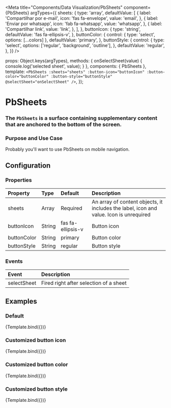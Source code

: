 
<Meta
  title="Components/Data Visualization/PbSheets"
  component={PbSheets}
  argTypes={{
    sheets: {
      type: 'array',
      defaultValue: [
        {
          label: 'Compartilhar por e-mail',
          icon: 'fas fa-envelope',
          value: 'email',
        },
        {
          label: 'Enviar por whatsapp',
          icon: 'fab fa-whatsapp',
          value: 'whatsapp',
        },
        {
          label: 'Compartilhar link',
          value: 'link',
        },
      ],
    },
    buttonIcon: {
      type: 'string',
      defaultValue: 'fas fa-ellipsis-v',
    },
    buttonColor: {
      control: { type: 'select', options: [...colors] },
      defaultValue: 'primary',
    },
    buttonStyle: {
      control: {
        type: 'select',
        options: ['regular', 'background', 'outline'],
      },
      defaultValue: 'regular',
    },
  }}
/>

  props: Object.keys(argTypes),
  methods: {
    onSelectSheet(value) {
      console.log('selected sheet', value);
    }
  },
  components: { PbSheets },
  template: `
    <PbSheets
      :sheets="sheets"
      :button-icon="buttonIcon"
      :button-color="buttonColor"
      :button-style="buttonStyle"
      @selectSheet="onSelectSheet"
    />
  `,
});

# **PbSheets**
### The `PbSheets` is a surface containing supplementary content that are anchored to the bottom of the screen.

### Purpose and Use Case

Probably you'll want to use PbSheets on mobile navigation.

## Configuration

### Properties

| Property                | Type      | Default            | Description
|:------------------------|:----------|:-------------------|:--------------------------------------------------------------------------------------|
| sheets                  | Array     | Required           | An array of content objects, it includes the label, icon and value. Icon is unrequired|
| buttonIcon              | String    | fas fa-ellipsis-v  | Button icon                                                                           |
| buttonColor             | String    | primary            | Button color                                                                          |
| buttonStyle             | String    | regular            | Button style                                                                          |

### Events

| Event                       | Description
|:----------------------------|:-----------------------------------------|
| selectSheet                 | Fired right after selection of a sheet   |

## Examples

### Default

<Canvas>
  <Story name="Default">
    {Template.bind({})}
  </Story>
</Canvas>

### Customized button icon

<Canvas>
  <Story
    name="With custom button icon"
    args={{
      buttonIcon: 'fas fa-plus',
    }}
  >
    {Template.bind({})}
  </Story>
</Canvas>

### Customized button color

<Canvas>
  <Story
    name="With custom button color"
    args={{
      buttonColor: 'warning',
    }}
  >
    {Template.bind({})}
  </Story>
</Canvas>

### Customized button style

<Canvas>
  <Story
    name="With custom button style"
    args={{
      buttonStyle: 'outline',
    }}
  >
    {Template.bind({})}
  </Story>
</Canvas>
